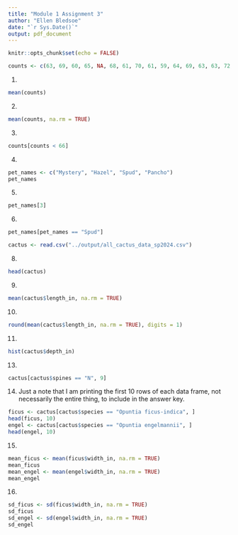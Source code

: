 ```yaml
---
title: "Module 1 Assignment 3"
author: "Ellen Bledsoe"
date: "`r Sys.Date()`"
output: pdf_document
---
```


```r
knitr::opts_chunk$set(echo = FALSE)
```


```r
counts <- c(63, 69, 60, 65, NA, 68, 61, 70, 61, 59, 64, 69, 63, 63, 72, 65, 64, 70, 63, 65)
```

1.  

```r
mean(counts)
```

2.  

```r
mean(counts, na.rm = TRUE)
```

3.  

```r
counts[counts < 66]
```

4.  

```r
pet_names <- c("Mystery", "Hazel", "Spud", "Pancho")
pet_names
```

5.  

```r
pet_names[3]
```

6.  

```r
pet_names[pet_names == "Spud"]
```

```r
cactus <- read.csv("../output/all_cactus_data_sp2024.csv")
```


8.  

```r
head(cactus)
```

9.  

```r
mean(cactus$length_in, na.rm = TRUE)
```

10. 

```r
round(mean(cactus$length_in, na.rm = TRUE), digits = 1)
```

11. 

```r
hist(cactus$depth_in)
```


13. 
```r
cactus[cactus$spines == "N", 9]
```


14. Just a note that I am printing the first 10 rows of each data frame, not necessarily the entire thing, to include in the answer key.
```r
ficus <- cactus[cactus$species == "Opuntia ficus-indica", ]
head(ficus, 10)
engel <- cactus[cactus$species == "Opuntia engelmannii", ]
head(engel, 10)
```

15. 

```r
mean_ficus <- mean(ficus$width_in, na.rm = TRUE)
mean_ficus
mean_engel <- mean(engel$width_in, na.rm = TRUE)
mean_engel
```

16. 

```r
sd_ficus <- sd(ficus$width_in, na.rm = TRUE)
sd_ficus
sd_engel <- sd(engel$width_in, na.rm = TRUE)
sd_engel
```

